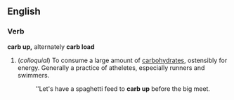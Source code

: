 ==English==

===Verb===
'''carb up,''' alternately '''carb load'''
#(''colloquial'') To consume a large amount of [[carbohydrate|carbohydrates]], ostensibly for energy. Generally a practice of atheletes, especially runners and swimmers.
#:''Let's have a spaghetti feed to '''carb up''' before the big meet.